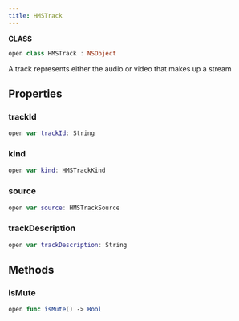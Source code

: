 ```yaml
---
title: HMSTrack
---
```


**CLASS**

```swift
open class HMSTrack : NSObject
```

A track represents either the audio or video that makes up a stream

## Properties

### trackId

```swift
open var trackId: String
```

### kind

```swift
open var kind: HMSTrackKind
```

### source

```swift
open var source: HMSTrackSource
```

### trackDescription

```swift
open var trackDescription: String
```

## Methods

### isMute

```swift
open func isMute() -> Bool
```
